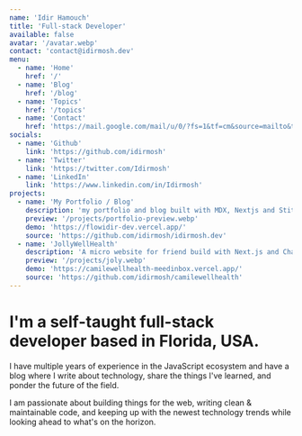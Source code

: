 ```yaml
---
name: 'Idir Hamouch'
title: 'Full-stack Developer'
available: false
avatar: '/avatar.webp'
contact: 'contact@idirmosh.dev'
menu:
  - name: 'Home'
    href: '/'
  - name: 'Blog'
    href: '/blog'
  - name: 'Topics'
    href: '/topics'
  - name: 'Contact'
    href: 'https://mail.google.com/mail/u/0/?fs=1&tf=cm&source=mailto&to=contact@idirmosh.dev'
socials:
  - name: 'Github'
    link: 'https://github.com/idirmosh'
  - name: 'Twitter'
    link: 'https://twitter.com/Idirmosh'
  - name: 'LinkedIn'
    link: 'https://www.linkedin.com/in/Idirmosh'
projects:
  - name: 'My Portfolio / Blog'
    description: 'my portfolio and blog built with MDX, Nextjs and Stitches.'
    preview: '/projects/portfolio-preview.webp'
    demo: 'https://flowidir-dev.vercel.app/'
    source: 'https://github.com/idirmosh/idirmosh.dev'
  - name: 'JollyWellHealth'
    description: 'A micro website for friend build with Next.js and ChakraUI.'
    preview: '/projects/joly.webp'
    demo: 'https://camilewellhealth-meedinbox.vercel.app/'
    source: 'https://github.com/idirmosh/camilewellhealth'
---
```


#

# I'm a self-taught full-stack developer based in Florida, USA.

I have multiple years of experience in the JavaScript ecosystem and have a blog where I write about technology, share the things I've learned, and ponder the future of the field.

I am passionate about building things for the web, writing clean & maintainable code, and keeping up with the newest technology trends while looking ahead to what's on the horizon.
